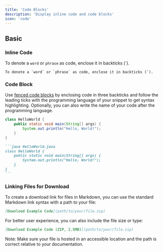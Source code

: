 ```yaml
---
title: 'Code Blocks'
description: 'Display inline code and code blocks'
icon: 'code'
---
```


## Basic

### Inline Code

To denote a `word` or `phrase` as code, enclose it in backticks (`).

```
To denote a `word` or `phrase` as code, enclose it in backticks (`).
```

### Code Block

Use [fenced code blocks](https://www.markdownguide.org/extended-syntax/#fenced-code-blocks) by enclosing code in three backticks and follow the leading ticks with the programming language of your snippet to get syntax highlighting. Optionally, you can also write the name of your code after the programming language.

```java HelloWorld.java
class HelloWorld {
    public static void main(String[] args) {
        System.out.println("Hello, World!");
    }
}
```

````md
```java HelloWorld.java
class HelloWorld {
    public static void main(String[] args) {
        System.out.println("Hello, World!");
    }
}
```
````

### Linking Files for Download

To create a download link for files in Markdown, you can use the standard Markdown link syntax with a path to your file:

```md
[Download Example Code](path/to/your/file.zip)
```

For better user experience, you can also include the file size or type:

```md
[Download Example Code (ZIP, 2.5MB)](path/to/your/file.zip)
```

Note: Make sure your file is hosted in an accessible location and the path is correct relative to your documentation.